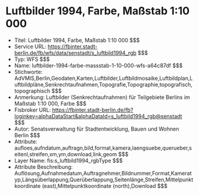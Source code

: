 # Luftbilder 1994, Farbe, Maßstab 1:10 000
- Titel: Luftbilder 1994, Farbe, Maßstab 1:10 000 $$$
- Service URL: https://fbinter.stadt-berlin.de/fb/wfs/data/senstadt/s_luftbild1994_rgb $$$
- Typ: WFS $$$
- Name: luftbilder-1994-farbe-massstab-1-10-000-wfs-a64c87df $$$
- Stichworte: AdVMIS,Berlin,Geodaten,Karten,Luftbilder,Luftbildmosaike,Luftbildplan,Luftbildpläne,Senkrechtaufnahmen,Topografie,Topographie,topografisch,topographisch $$$
- Anmerkung: Luftbilder (Senkrechtaufnahmen) für Teilgebiete Berlins im Maßstab  1:10 000, Farbe $$$
- Fisbroker URL: https://fbinter.stadt-berlin.de/fb?loginkey=alphaDataStart&alphaDataId=s_luftbild1994_rgb@senstadt $$$
- Autor: Senatsverwaltung für Stadtentwicklung, Bauen und Wohnen Berlin $$$
- Attribute: aufloes,aufndatum,auftragn,bild,format,kamera,laengsuebe,querueber,seitenl,streifen,xm,ym,download,link,geom $$$
- Layer Name: fis:s_luftbild1994_rgbType $$$
- Attribute Beschreibung: Auflösung,Aufnahmedatum,Auftragnehmer,Bildnummer,Format,Kameratyp,Längsüberlappung,Querüberlappung,Seitenlänge,Streifen,Mittelpunktkoordinate (east),Mittelpunktkoordinate (north),Download $$$
